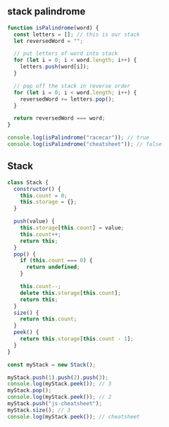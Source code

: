
## stack palindrome

```js
function isPalindrome(word) {
  const letters = []; // this is our stack
  let reversedWord = "";

  // put letters of word into stack
  for (let i = 0; i < word.length; i++) {
    letters.push(word[i]);
  }

  // pop off the stack in reverse order
  for (let i = 0; i < word.length; i++) {
    reversedWord += letters.pop();
  }

  return reversedWord === word;
}

console.log(isPalindrome("racecar")); // true
console.log(isPalindrome("cheatsheet")); // false
```

## Stack

```js
class Stack {
  constructor() {
    this.count = 0;
    this.storage = {};
  }

  push(value) {
    this.storage[this.count] = value;
    this.count++;
    return this;
  }
  pop() {
    if (this.count === 0) {
      return undefined;
    }

    this.count--;
    delete this.storage[this.count];
    return this;
  }
  size() {
    return this.count;
  }
  peek() {
    return this.storage[this.count - 1];
  }
}

const myStack = new Stack();

myStack.push(1).push(2).push(3);
console.log(myStack.peek()); // 3
myStack.pop();
console.log(myStack.peek()); // 2
myStack.push("js-cheatsheet");
myStack.size(); // 3
console.log(myStack.peek()); // cheatsheet
```

